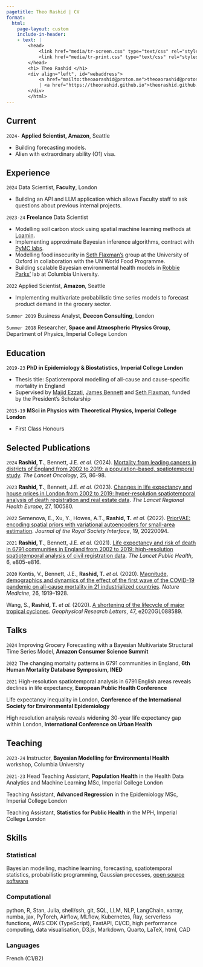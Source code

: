 ```yaml
---
pagetitle: Theo Rashid | CV
format:
  html:
    page-layout: custom
    include-in-header:
    - text: |
        <head>
            <link href="media/tr-screen.css" type="text/css" rel="stylesheet" media="screen">
            <link href="media/tr-print.css" type="text/css" rel="stylesheet" media="print">
        </head>
        <h1> Theo Rashid </h1>
        <div align="left", id="webaddress">
            <a href="mailto:theoaorashid@proton.me">theoaorashid@proton.me</a>
            | <a href="https://theorashid.github.io">theorashid.github.io</a>
        </div>
        </html>
---
```

<!-- # Theo Rashid -->
<!-- Physicist, Mathematician, Statistician. -->

## Current

`2024-`
__Applied Scientist, Amazon__, Seattle

- Building forecasting models.
- Alien with extraordinary ability (O1) visa.

## Experience

`2024`
Data Scientist, __Faculty__, London

- Building an API and LLM application which allows Faculty staff to ask questions about previous internal projects.

`2023-24`
__Freelance__ Data Scientist

- Modelling soil carbon stock using spatial machine learning methods at [Loamin](https://www.loamin.com/).
- Implementing approximate Bayesian inference algorithms, contract with [PyMC labs](https://www.pymc-labs.com/).
- Modelling food insecurity in [Seth Flaxman's](https://sethrf.com) group at the University of Oxford in collaboration with the UN World Food Programme.
- Building scalable Bayesian environmental health models in [Robbie Parks'](https://sparklabnyc.github.io/site/home.html) lab at Columbia University.

`2022`
Applied Scientist, __Amazon__, Seattle

- Implementing multivariate probabilistic time series models to forecast product demand in the grocery sector.

`Summer 2019`
Business Analyst, __Deecon Consulting__, London

`Summer 2018`
Researcher, __Space and Atmospheric Physics Group__, Department of Physics, Imperial College London

<!-- `Summer 2014`
Nuffield Research Placement, __Spectroscopy and Dynamics Group__, Department of Chemistry, University of Leicester -->

## Education

`2019-23`
__PhD in Epidemiology & Biostatistics, Imperial College London__

- Thesis title: Spatiotemporal modelling of all-cause and cause-specific mortality in England
<!-- - Scalable Bayesian models for estimating life expectancy over space and time -->
- Supervised by [Majid Ezzati](https://www.imperial.ac.uk/people/majid.ezzati), [James Bennett](https://www.imperial.ac.uk/people/umahx99) and [Seth Flaxman](https://sethrf.com), funded by the President’s Scholarship

`2015-19`
__MSci in Physics with Theoretical Physics, Imperial College London__

- First Class Honours

<!-- `2008-15`
__Leicester Grammar School__
- A Levels: Mathematics (A<sup>*</sup>), Further Mathematics (A<sup>*</sup>), Physics (A<sup>*</sup>), Chemistry (A<sup>*</sup>) -->
<!-- - GCSEs: 10 A<sup>*</sup>s including English -->

## Selected Publications

`2024`
__Rashid, T.__, Bennett, J.E. _et al._ (2024). [Mortality from leading cancers in districts of England from 2002 to 2019: a population-based, spatiotemporal study](https://doi.org/10.1016/S1470-2045%2823%2900530-2). _The Lancet Oncology_, 25, 86-98.

`2023`
__Rashid, T.__, Bennett, J.E. _et al._ (2023). [Changes in life expectancy and house prices in London from 2002 to 2019: hyper-resolution spatiotemporal analysis of death registration and real estate data](https://www.thelancet.com/journals/lanepe/article/PIIS2666-7762(22)00276-9/fulltext). _The Lancet Regional Health Europe_, 27, 100580.

`2022`
Semenova, E., Xu, Y., Howes, A.T., __Rashid, T.__ _et al._ (2022). [PriorVAE: encoding spatial priors with variational autoencoders for small-area estimation](https://royalsocietypublishing.org/doi/10.1098/rsif.2022.0094). _Journal of the Royal Society Interface_, 19, 20220094.

`2021`
__Rashid, T.__, Bennett, J.E. _et al._ (2021). [Life expectancy and risk of death in 6791 communities in England from 2002 to 2019: high-resolution spatiotemporal analysis of civil registration data](https://www.thelancet.com/journals/lanpub/article/PIIS2468-2667(21)00205-X/fulltext). _The Lancet Public Health_, 6, e805-e816.

`2020`
Kontis, V., Bennett, J.E., __Rashid, T.__ _et al._ (2020). [Magnitude, demographics and dynamics of the effect of the first wave of the COVID-19 pandemic on all-cause mortality in 21 industrialized countries](https://www.nature.com/articles/s41591-020-1112-0). _Nature Medicine_, 26, 1919–1928.

Wang, S., __Rashid, T.__ _et al._ (2020). [A shortening of the lifecycle of major tropical cyclones](https://agupubs.onlinelibrary.wiley.com/doi/abs/10.1029/2020GL088589). _Geophysical Research Letters_, 47, e2020GL088589.

<!-- A list is also available [online](https://theorashid.github.io/#publications) -->

## Talks

`2024`
Improving Grocery Forecasting with a Bayesian Multivariate Structural Time Series Model, __Amazon Consumer Science Summit__

`2022`
The changing mortality patterns in 6791 communities in England, __6th Human Mortality Database Symposium, INED__

`2021`
High-resolution spatiotemporal analysis in 6791 English areas reveals declines in life expectancy, __European Public Health Conference__

Life expectancy inequality in London, __Conference of the International Society for Environmental Epidemiology__

High resolution analysis reveals widening 30-year life expectancy gap within London, __International Conference on Urban Health__

## Teaching

`2023-24`
Instructor, __Bayesian Modelling for Environmental Health__ workshop, Columbia University

`2021-23`
Head Teaching Assistant, __Population Health__ in the Health Data Analytics and Machine Learning MSc, Imperial College London

Teaching Assistant, __Advanced Regression__ in the Epidemiology MSc, Imperial College London

Teaching Assistant, __Statistics for Public Health__ in the MPH, Imperial College London

<!-- ## Peer Review

_Journal of Open Source Software_ article. [GPJax: A Gaussian Process Framework in JAX](https://joss.theoj.org/papers/10.21105/joss.04455).

_Journal of Machine Learning Research_ (Gaussian process [paper](https://arxiv.org/abs/2404.12478) on behalf of Seth Flaxman). 

Andrew Gelman's, _MCMC Handbook: Latent Gaussian Models and Computation for Large Spatial Data_ (on behalf of Seth Flaxman). 

_The Case for Degrowth_, review [published](https://journalhss.com/wp-content/uploads/Rashid_10.192042021rcnt7.pdf) in the _Journal of Health and Social Sciences_. -->

## Skills

### Statistical

Bayesian modelling, machine learning, forecasting, spatiotemporal statistics, probabilistic programming, Gaussian processes, [open source software](https://github.com/theorashid)

### Computational

python, R, Stan, Julia, shell/ssh, git, SQL, LLM, NLP, LangChain, xarray, numba, jax, PyTorch, Airflow, MLflow, Kubernetes, Ray, serverless functions, AWS CDK (TypeScript), FastAPI, CI/CD, high performance computing, data visualisation, D3.js, Markdown, Quarto, LaTeX, html, CAD

### Languages

French (C1/B2)

<!-- ### Footer

References on request. Last updated: July 2021 -->
